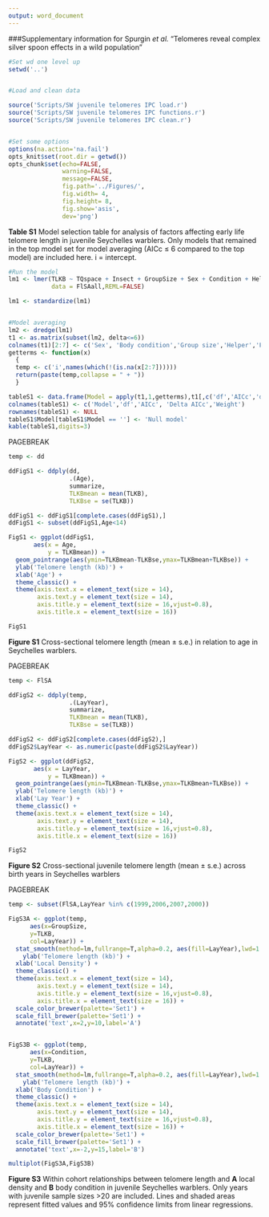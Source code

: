 ```yaml
---
output: word_document
---
```


###Supplementary information for Spurgin *et al.* "Telomeres reveal complex silver spoon effects in a wild population"





```r

#Set wd one level up
setwd('..')


#Load and clean data

source('Scripts/SW juvenile telomeres IPC load.r')
source('Scripts/SW juvenile telomeres IPC functions.r')
source('Scripts/SW juvenile telomeres IPC clean.r')


#Set some options
options(na.action='na.fail')
opts_knit$set(root.dir = getwd())
opts_chunk$set(echo=FALSE,
               warning=FALSE,
               message=FALSE,
               fig.path='../Figures/',
               fig.width= 4,
               fig.height= 8,
               fig.show='asis',
               dev='png')

```


**Table S1** Model selection table for analysis of factors affecting early life telomere length in juvenile Seychelles warblers. Only models that remained in the top model set for model averaging (AICc $\leq$ 6 compared to the top model) are included here. i = intercept.

```r

#Run the model
lm1 <- lmer(TLKB ~ TQspace + Insect + GroupSize + Sex + Condition + Helper + (1|LayYear),
            data = FlSAall,REML=FALSE)

lm1 <- standardize(lm1)


#Model averaging
lm2 <- dredge(lm1)
t1 <- as.matrix(subset(lm2, delta<=6))
colnames(t1)[2:7] <- c('Sex', 'Body condition','Group size','Helper','Food av.','TQ')
getterms <- function(x)
  {
  temp <- c('i',names(which(!(is.na(x[2:7])))))
  return(paste(temp,collapse = " + "))
  }

tableS1 <- data.frame(Model = apply(t1,1,getterms),t1[,c('df','AICc','delta','weight')])
colnames(tableS1) <- c('Model','df','AICc', 'Delta AICc','Weight')
rownames(tableS1) <- NULL
tableS1$Model[tableS1$Model == ''] <- 'Null model'
kable(tableS1,digits=3)

```


PAGEBREAK

```r


temp <- dd

ddFigS1 <- ddply(dd,
                 .(Age),
                 summarize,
                 TLKBmean = mean(TLKB),
                 TLKBse = se(TLKB))

ddFigS1 <- ddFigS1[complete.cases(ddFigS1),]
ddFigS1 <- subset(ddFigS1,Age<14)

FigS1 <- ggplot(ddFigS1,
       aes(x = Age,
           y = TLKBmean)) +
  geom_pointrange(aes(ymin=TLKBmean-TLKBse,ymax=TLKBmean+TLKBse)) +
  ylab('Telomere length (kb)') + 
  xlab('Age') + 
  theme_classic() +
  theme(axis.text.x = element_text(size = 14), 
        axis.text.y = element_text(size = 14), 
        axis.title.y = element_text(size = 16,vjust=0.8),
        axis.title.x = element_text(size = 16))

FigS1

```


**Figure S1** Cross-sectional telomere length (mean $\pm$ s.e.) in relation to age in Seychelles warblers.

PAGEBREAK




















```r


temp <- FlSA

ddFigS2 <- ddply(temp,
                 .(LayYear),
                 summarize,
                 TLKBmean = mean(TLKB),
                 TLKBse = se(TLKB))

ddFigS2 <- ddFigS2[complete.cases(ddFigS2),]
ddFigS2$LayYear <- as.numeric(paste(ddFigS2$LayYear))

FigS2 <- ggplot(ddFigS2,
       aes(x = LayYear,
           y = TLKBmean)) +
  geom_pointrange(aes(ymin=TLKBmean-TLKBse,ymax=TLKBmean+TLKBse)) +
  ylab('Telomere length (kb)') + 
  xlab('Lay Year') + 
  theme_classic() +
  theme(axis.text.x = element_text(size = 14), 
        axis.text.y = element_text(size = 14), 
        axis.title.y = element_text(size = 16,vjust=0.8),
        axis.title.x = element_text(size = 16))

FigS2

```


**Figure S2** Cross-sectional juvenile telomere length (mean $\pm$ s.e.) across birth years in Seychelles warblers

PAGEBREAK




```r

temp <- subset(FlSA,LayYear %in% c(1999,2006,2007,2000))

FigS3A <- ggplot(temp,
      aes(x=GroupSize,
      y=TLKB,
      col=LayYear)) +
  stat_smooth(method=lm,fullrange=T,alpha=0.2, aes(fill=LayYear),lwd=1.2) + 
    ylab('Telomere length (kb)') + 
  xlab('Local Density') + 
  theme_classic() +
  theme(axis.text.x = element_text(size = 14), 
        axis.text.y = element_text(size = 14), 
        axis.title.y = element_text(size = 16,vjust=0.8),
        axis.title.x = element_text(size = 16)) +
  scale_color_brewer(palette='Set1') + 
  scale_fill_brewer(palette='Set1') +
  annotate('text',x=2,y=10,label='A')


FigS3B <- ggplot(temp,
      aes(x=Condition,
      y=TLKB,
      col=LayYear)) +
  stat_smooth(method=lm,fullrange=T,alpha=0.2, aes(fill=LayYear),lwd=1.2) + 
    ylab('Telomere length (kb)') + 
  xlab('Body Condition') + 
  theme_classic() +
  theme(axis.text.x = element_text(size = 14), 
        axis.text.y = element_text(size = 14), 
        axis.title.y = element_text(size = 16,vjust=0.8),
        axis.title.x = element_text(size = 16)) +
  scale_color_brewer(palette='Set1') + 
  scale_fill_brewer(palette='Set1') +
  annotate('text',x=-2,y=15,label='B')

multiplot(FigS3A,FigS3B)

```

**Figure S3** Within cohort relationships between telomere length and **A** local density and **B** body condition in juvenile Seychelles warblers. Only years with juvenile sample sizes >20 are included. Lines and shaded areas represent fitted values and 95% confidence limits from linear regressions.

